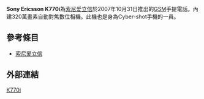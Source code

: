 {{noteTA
|T=zh-hans:索尼爱立信K770i;zh-hk:Sony Ericsson K770i;zh-tw:Sony Ericsson K770i;
}}
{{Infobox Mobile
| name = Sony Ericsson K770i
| image = Sony Ericsson K770i.jpg
| screen = 1.9英寸 240×320[[像素|像素]]<br />260000色[[TFT|TFT]]彩屏
| ringtone = 72和弦
| memory = 动态内存16MB
| networks = [[WCDMA|WCDMA]][[GSM|GSM]] 900/1800/1900 MHz
| connectivity = [[USB|USB]]、[[藍牙|藍牙]]
| size = 105×47×14.5 mm
| weight = 95[[克|克]]
}}
'''Sony Ericsson K770i'''為[[索尼爱立信|索尼爱立信]]於2007年10月31日推出的[[GSM|GSM]]手提電話。內建320萬畫素自動對焦數位相機。此機也是身為Cyber-shot手機的一員。

== 參考條目 ==
*[[索尼爱立信|索尼爱立信]]

== 外部連結 ==
{{SEphones}}
{{Cyber-shot}}
{{Mobile-stub}}

[[Category:索尼愛立信手機|K770i]]